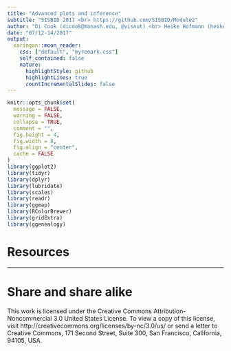 ```yaml
---
title: "Advanced plots and inference"
subtitle: "SISBID 2017 <br> https://github.com/SISBID/Module2"
author: "Di Cook (dicook@monash.edu, @visnut) <br> Heike Hofmann (heike.hofmann@gmail.com, @heike_hh)"
date: "07/12-14/2017"
output:
  xaringan::moon_reader:
    css: ["default", "myremark.css"]
    self_contained: false
    nature:
      highlightStyle: github
      highlightLines: true
      countIncrementalSlides: false
---
```


```r
knitr::opts_chunk$set(
  message = FALSE,
  warning = FALSE,
  collapse = TRUE,
  comment = "",
  fig.height = 4,
  fig.width = 8,
  fig.align = "center",
  cache = FALSE
)
library(ggplot2)
library(tidyr)
library(dplyr)
library(lubridate)
library(scales)
library(readr)
library(ggmap)
library(RColorBrewer)
library(gridExtra)
library(ggenealogy)
```



# Resources

---
# Share and share alike

This work is licensed under the Creative Commons Attribution-Noncommercial 3.0 United States License. To view a copy of this license, visit http://creativecommons.org/licenses/by-nc/3.0/us/ or send a letter to Creative Commons, 171 Second Street, Suite 300, San Francisco, California, 94105, USA.
